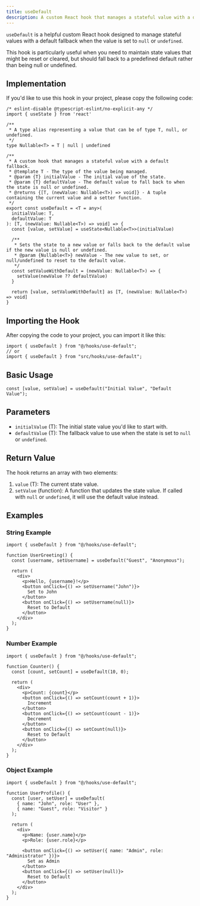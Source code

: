 ```yaml
---
title: useDefault
description: A custom React hook that manages a stateful value with a default fallback.
---
```


`useDefault` is a helpful custom React hook designed to manage stateful values with a default fallback when the value is set to `null` or `undefined`.

This hook is particularly useful when you need to maintain state values that might be reset or cleared, but should fall back to a predefined default rather than being null or undefined.

<ComponentPreview name="use-default"/>

## Implementation

If you'd like to use this hook in your project, please copy the following code:

```tsx
/* eslint-disable @typescript-eslint/no-explicit-any */
import { useState } from 'react'

/**
 * A type alias representing a value that can be of type T, null, or undefined.
 */
type Nullable<T> = T | null | undefined

/**
 * A custom hook that manages a stateful value with a default fallback.
 * @template T - The type of the value being managed.
 * @param {T} initialValue - The initial value of the state.
 * @param {T} defaultValue - The default value to fall back to when the state is null or undefined.
 * @returns {[T, (newValue: Nullable<T>) => void]} - A tuple containing the current value and a setter function.
 */
export const useDefault = <T = any>(
  initialValue: T,
  defaultValue: T
): [T, (newValue: Nullable<T>) => void] => {
  const [value, setValue] = useState<Nullable<T>>(initialValue)

  /**
   * Sets the state to a new value or falls back to the default value if the new value is null or undefined.
   * @param {Nullable<T>} newValue - The new value to set, or null/undefined to reset to the default value.
   */
  const setValueWithDefault = (newValue: Nullable<T>) => {
    setValue(newValue ?? defaultValue)
  }

  return [value, setValueWithDefault] as [T, (newValue: Nullable<T>) => void]
}
```

## Importing the Hook

After copying the code to your project, you can import it like this:

```tsx
import { useDefault } from "@/hooks/use-default";
// or
import { useDefault } from "src/hooks/use-default";
```

## Basic Usage

```tsx
const [value, setValue] = useDefault("Initial Value", "Default Value");
```

## Parameters

- `initialValue` (T): The initial state value you'd like to start with.
- `defaultValue` (T): The fallback value to use when the state is set to `null` or `undefined`.

## Return Value

The hook returns an array with two elements:

1. `value` (T): The current state value.
2. `setValue` (function): A function that updates the state value. If called with `null` or `undefined`, it will use the default value instead.

## Examples

### String Example

```tsx
import { useDefault } from "@/hooks/use-default";

function UserGreeting() {
  const [username, setUsername] = useDefault("Guest", "Anonymous");
  
  return (
    <div>
      <p>Hello, {username}!</p>
      <button onClick={() => setUsername("John")}>
        Set to John
      </button>
      <button onClick={() => setUsername(null)}>
        Reset to Default
      </button>
    </div>
  );
}
```

### Number Example

```tsx
import { useDefault } from "@/hooks/use-default";

function Counter() {
  const [count, setCount] = useDefault(10, 0);
  
  return (
    <div>
      <p>Count: {count}</p>
      <button onClick={() => setCount(count + 1)}>
        Increment
      </button>
      <button onClick={() => setCount(count - 1)}>
        Decrement
      </button>
      <button onClick={() => setCount(null)}>
        Reset to Default
      </button>
    </div>
  );
}
```

### Object Example

```tsx
import { useDefault } from "@/hooks/use-default";

function UserProfile() {
  const [user, setUser] = useDefault(
    { name: "John", role: "User" }, 
    { name: "Guest", role: "Visitor" }
  );
  
  return (
    <div>
      <p>Name: {user.name}</p>
      <p>Role: {user.role}</p>
      
      <button onClick={() => setUser({ name: "Admin", role: "Administrator" })}>
        Set as Admin
      </button>
      <button onClick={() => setUser(null)}>
        Reset to Default
      </button>
    </div>
  );
}
```


